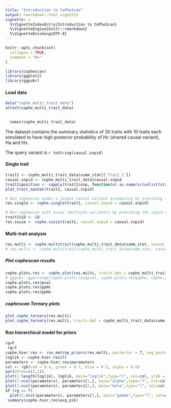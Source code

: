```yaml
---
title: "Introduction to CoPheScan"
output: rmarkdown::html_vignette
vignette: >
  %\VignetteIndexEntry{Introduction to CoPheScan}
  %\VignetteEngine{knitr::rmarkdown}
  %\VignetteEncoding{UTF-8}
---
```


```r
knitr::opts_chunk$set(
  collapse = TRUE,
  comment = "#>"
)
```

```r
library(cophescan)
library(ggplot2)
library(ggpubr)
```

#### Load data  

```r
data("cophe_multi_trait_data")
attach(cophe_multi_trait_data)
   

  names(cophe_multi_trait_data)
```

The dataset contains the summary statistics of 30 traits with 10 traits each simulated to have high posterior probability of Hc (shared causal variant), Ha and Hn.

The query variant is `r toString(causal.snpid)`

#### Single trait
```r
trait1 <- cophe_multi_trait_data$summ_stat[['Trait_1']] 
causal.snpid <- cophe_multi_trait_data$causal.snpid
trait1$position <- sapply(trait1$snp, function(x) as.numeric(unlist(strsplit(x, "-"))[2]))
plot_trait_manhat(trait1, causal.snpid)

# Run cophescan under a single causal variant assumption by providing the snpid of the known causal variant for trait 1 = causal.snpid
res.single <- cophe.single(trait1, causal.snpid = causal.snpid)

# Run cophescan with susie (multiple variants) by providing the snpid of the known causal variant for trait 1 = causal.snpid
trait1$LD <- LD
res.susie <- cophe.susie(trait1, causal.snpid = causal.snpid)

```


#### Multi-trait analysis
```r
res.multi <- cophe.multitrait(cophe_multi_trait_data$summ_stat, causal.snpid = causal.snpid, method = 'single', simplify = T)
# res.multi <- cophe.multitrait(cophe_multi_trait_data$summ_stat, causal.snpid = causal.snpid, method = 'susie', LDmat = cophe_multi_trait_data$LD)
```

##### **Plot cophescan results**
```r
cophe.plots.res <- cophe_plot(res.multi, traits.dat = cophe_multi_trait_data$summ_stat, causal.snpid = causal.snpid)
# ggpubr::ggarrange(cophe.plots.res$pval, cophe.plots.res$ppHa, cophe.plots.res$ppHc, ncol = 2, nrow = 2) + ggplot2::theme(text = ggplot2::element_text(size=2))
cophe.plots.res$pval
cophe.plots.res$ppHc
cophe.plots.res$ppHa
```

##### **cophescan Ternary plots** 
```r
plot_cophe_ternary(res.multi)
plot_cophe_ternary(res.multi, traits.dat = cophe_multi_trait_data$summ_stat, plot_pval = T)
```

#### Run hierarchical model for priors
```r
rg=F
 rg=T
cophe.hier.res <- run_metrop_priors(res.multi, posterior = T, avg_posterior=T, pik=T, avg_pik = T, rg_vec = cophe_multi_trait_data$rg_vec, rg = rg, nits = 30000) 
loglik <- cophe.hier.res$ll
parameters <- cophe.hier.res$parameters
col <- rgb(red = 0.4, green = 0.7, blue = 0.5, alpha = 0.8)
par(mfrow=c(2,2))
plot(1:length(loglik), loglik, main="loglik",type="l", col=col, ylab = "ll", xlab="")
plot(1:ncol(parameters), parameters[1,], main="alpha",type="l", col=col, ylab = "alpha", xlab="")
plot(1:ncol(parameters), parameters[2,], main="beta",type="l", col=col, ylab = "beta", xlab="")
if (rg == T)
  plot(1:ncol(parameters), parameters[3,], main="gamma",type="l", col=col, ylab = "gamma", xlab="")
 summary(cophe.hier.res$avg.pik)
```

